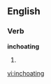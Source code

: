 
==English==

===Verb===
'''inchoating'''

# {{present participle of|[[inchoate]]}}

[[vi:inchoating]]